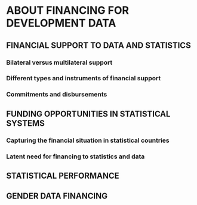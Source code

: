 #  ABOUT FINANCING FOR DEVELOPMENT DATA


## FINANCIAL SUPPORT TO DATA AND STATISTICS

### Bilateral versus multilateral support

### Different types and instruments of financial support

### Commitments and disbursements



## FUNDING OPPORTUNITIES IN STATISTICAL SYSTEMS

### Capturing the financial situation in statistical countries

### Latent need for financing to statistics and data


## STATISTICAL PERFORMANCE


## GENDER DATA FINANCING
